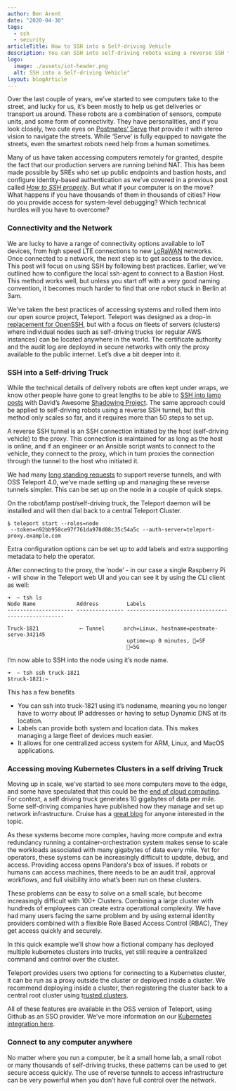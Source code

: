 ```yaml
---
author: Ben Arent
date: "2020-04-30"
tags:
  - ssh
  - security
articleTitle: How to SSH into a Self-driving Vehicle
description: You can SSH into self-driving robots using a reverse SSH tunnel, but this method only scales so far, and it requires more than 50 steps to set up.
logo:
  image: ./assets/iot-header.png
  alt: SSH into a Self-driving Vehicle"
layout: blogArticle
---
```



Over the last couple of years, we’ve started to see computers take to the street, and lucky for us, it’s been mostly to help us get deliveries or transport us around. These robots are a combination of sensors, compute units, and some form of connectivity. They have personalities, and if you look closely, two cute eyes on [Postmates’ Serve](https://serve.postmates.com/) that provide it with stereo vision to navigate the streets.  While ‘Serve’ is fully equipped to navigate the streets, even the smartest robots need help from a human sometimes.

Many of us have taken accessing computers remotely for granted, despite the fact that our production servers are running behind NAT.  This has been made possible by SREs  who set up public endpoints and bastion hosts, and configure identity-based authentication as we’ve covered in a previous post called _[How to SSH properly](/how-to-ssh-properly/)_. But what if your computer is on the move? What happens if you have thousands of them in thousands of cities? How do you provide access for system-level debugging? Which technical hurdles will you have to overcome?

<BlogImage src="./assets/iot-1.png" width="100%" alt="SSH into a Robot"/>


### Connectivity and the Network

We are lucky to have a range of connectivity options available to IoT devices, from high speed LTE connections to new [LoRaWAN](https://en.wikipedia.org/wiki/LoRa) networks. Once connected to a network, the next step is to get access to the device. This post will focus on using SSH by following best practices. Earlier, we’ve outlined how to configure the local ssh-agent to connect to a Bastion Host. This method works well, but unless you start off with a very good naming convention, it becomes much harder to find that one robot stuck in Berlin at 3am.

We’ve taken the best practices of accessing systems and rolled them into our open source project, Teleport. Teleport was designed as a drop-in [replacement for OpenSSH](/introducing-teleport-4-point-3-modern-replacement-for-openssh/), but with a focus on fleets of servers (clusters) where individual nodes such as self-driving trucks (or regular AWS instances) can be located anywhere in the world. The certificate authority and the audit log are deployed in secure networks with only the proxy available to the public internet. Let’s dive a bit deeper into it.


### SSH into a Self-driving Truck

While the technical details of delivery robots are often kept under wraps, we know other people have gone to great lengths to be able to [SSH into lamp posts](https://blogs.wcode.org/2015/04/howto-ssh-to-your-iot-device-when-its-behind-a-firewall-or-on-a-3g-dongle/ ) with David’s Awesome [Shadowing Project](https://blogs.wcode.org/2015/01/playable-city-award-2014-shadowing-part-1-hardware/). The same approach could be applied to self-driving robots using a reverse SSH tunnel, but this method only scales so far, and it requires more than 50 steps to set up.

A reverse SSH tunnel is an SSH connection initiated by the host (self-driving vehicle) to the proxy. This connection is maintained for as long as the host is online, and if an engineer or an Ansible script wants to connect to the vehicle, they connect to the proxy, which in turn proxies the connection through the tunnel to the host who initiated it.

We had many [long standing requests](https://github.com/gravitational/teleport/issues/803) to support reverse tunnels, and with OSS Teleport  4.0, we’ve made setting up and managing these reverse tunnels simpler. This can be set up on the node in a couple of quick steps.

On the robot/lamp post/self-driving truck, the Teleport daemon will be installed and will then dial back to a central Teleport Cluster.


```text
$ teleport start --roles=node
 --token=n92bb958ce97f761da978d08c35c54a5c --auth-server=teleport-proxy.example.com
```


Extra configuration options can be set up to add labels and extra supporting metadata to help the operator.

After connecting to the proxy, the ‘node’ - in our case a single Raspberry Pi - will show in the Teleport web UI and you can see it by using the CLI client as well:


```text
➜  ~ tsh ls
Node Name             Address         Labels
--------------------- --------------- --------------------------------------------------

Truck-1821             ⟵ Tunnel      arch=Linux, hostname=postmate-serve-342145
                                      uptime=up 0 minutes, 📍=SF
                                      📶=5G

```


I’m now able to SSH into the node using it’s node name.


```text
➜  ~ tsh ssh truck-1821
$truck-1821:~
```


This has a few benefits



*   You can ssh into truck-1821 using it’s nodename, meaning you no longer have to worry about IP addresses or having to setup Dynamic DNS at its location.
*   Labels can provide both system and location data. This makes managing a large fleet of devices much easier.
*   It allows for one centralized access system for ARM, Linux, and MacOS applications.

<EmailSubscribeViolet />

### Accessing moving Kubernetes Clusters in a self driving Truck

Moving up in scale, we’ve started to see more computers move to the edge, and some have speculated that this could be the [end of cloud computing](https://a16z.com/2019/11/15/the-end-of-cloud-computing-2/). For context, a self driving truck generates 10 gigabytes of data per mile. Some self-driving companies have published how they manage and set up network infrastructure. Cruise has a [great blog](https://medium.com/cruise/container-platform-networking-kubernetes-e888a07407ab) for anyone interested in the topic.

As these systems become more complex, having more compute and extra redundancy running a container-orchestration system makes sense to scale the workloads associated with many gigabytes of data every mile. Yet for operators, these systems can be increasingly difficult to update, debug, and access. Providing access opens Pandora's box of issues. If robots or humans can access machines, there needs to be an audit trail, approval workflows, and full visibility into what’s been run on these clusters.

These problems can be easy to solve on a small scale, but become increasingly difficult with 100+ Clusters. Combining a large cluster with hundreds of employees can create extra operational complexity. We have had many users facing the same problem and by using external identity providers combined with a flexible Role Based Access Control (RBAC), They get access quickly and securely.

In this quick example we’ll show how a fictional company has deployed multiple kubernetes clusters into trucks, yet still require a centralized command and control over the cluster.

<BlogImage src="./assets/iot-2.png" width="100%" alt="SSH into a Truck"/>

Teleport provides users two options for connecting to a Kubernetes cluster, it can be run as a proxy outside the cluster or deployed inside a cluster. We recommend deploying inside a cluster, then registering the cluster back to a central root cluster using t[rusted clusters](https://goteleport.com//docs/trustedclusters/).

All of these features are available in the OSS version of Teleport, using Github as an SSO provider. We’ve more information on our [Kubernetes integration here](https://goteleport.com//docs/kubernetes-access/).

<BlogImage src="./assets/iot-3.png" width="100%" alt="SSH into a K8s"/>


### Connect to any computer anywhere

No matter where you run a computer, be it a small home lab, a small robot or many thousands of self-driving trucks, these patterns can be used to get secure access quickly. The use of reverse tunnels to access infrastructure can be very powerful when you don’t have full control over the network.
